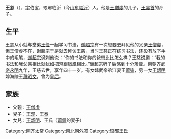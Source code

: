 {{unreferenced|time=2013-04-03T11:51:47+00:00}}
'''王慈'''（{{bd|451年||491年||}}），[[表字|字]]伯宝，琅琊临沂（今[[山东|山东]][[临沂|临沂]]）人，他是[[王僧虔|王僧虔]]的儿子，[[王昙首|王昙首]]的孙子。

==生平==
王慈从小就与堂弟[[王俭_(南朝)|王俭]]一起学习书法，[[谢超宗|谢超宗]]有一次想要去拜见他的父亲[[王僧虔|王僧虔]]，但王僧虔不在，谢超宗于是就去拜访王慈，当时王慈正在练习书法，还没有放下手中的毛笔，[[谢超宗|谢超宗]]讽刺他说：“你的书法和你的爸爸比比怎么样？王慈说道：“我的书法和我父亲相比就犹如把鸡跟[[凤凰|凤凰]]相比。”谢超宗听了后感到十分羞愧。南朝[[齐武帝|齐武帝]][[永明|永明]]九年，王慈去世，享年四十一岁。有女嫁武帝弟江夏王[[蕭鋒_(南齊)|萧锋]]，另一女[[王韶明|王韶明]]嫁海陵王[[萧昭文|萧昭文]]，曾为[[皇后|皇后]]。

==家族==
* 父親：[[王僧虔|王僧虔]]
* 兒子：[[王观_(南朝)|王观]]、[[王泰_(南朝)|王泰]]
* 女兒：[[王韶明|王韶明]]、王氏（[[蕭鋒_(南齊)|蕭鋒]]的妻子）

[[Category:南齐太常|Category:南齐太常]]
[[Category:南北朝外戚|Category:南北朝外戚]]
[[Category:琅邪王氏|Category:琅邪王氏]]